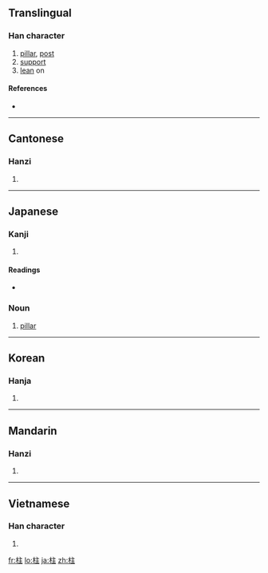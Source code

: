 ==Translingual==

===Han character===
{{Han char|rn=75|rad=木|as=05|sn=9|four=4091<sub>4</sub>|canj=木卜土 (DYG)|ids=⿰[[木]][[主]]}}

# [[pillar]], [[post]]
# [[support]]
# [[lean]] on

====References====
* {{Han ref|kx=0520.240|dkj=14660|dj=0908.190|hdz=21188.010|uh=67F1|ud=26609|bh=AC57|bd=44119}}

----

==Cantonese==

===Hanzi===
{{yue-hanzi|jyut=cyu5|y=chyu5}}

# {{defn|Cantonese|sort=木05}}

----

==Japanese==

===Kanji===
{{ja-kanji|grade=3|rs=木05}}

# {{defn|Japanese}}

====Readings====
* {{ja-readings|on=[[ちゅう]] (chū)|kun=[[はしら]] (hashira), [[ことじ]] (kotoji), [[ささえる]] (sasaeru)}}

===Noun===
{{ja-noun|k|hira=はしら|rom=hashira}}

# [[pillar]]

----

==Korean==

===Hanja===
{{ko-hanja|hangeul=주|eumhun=|rv=ju|mr=chu|y=cwu}}

# {{defn|Korean|sort=木05}}

----

==Mandarin==

===Hanzi===
{{cmn-hanzi|pin=[[zhù]] ([[zhu4]])|wg=chu<sup>4</sup>}}

# {{defn|Mandarin|sort=木05}}

----

==Vietnamese==

===Han character===
{{vi-hantu|[[trụ]]|rs=木05}}

# {{defn|Vietnamese|sort=木05}}

[[fr:柱]]
[[lo:柱]]
[[ja:柱]]
[[zh:柱]]